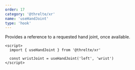 ```yaml
---
order: 17
category: '@threlte/xr'
name: 'useHandJoint'
type: 'hook'
---
```


Provides a reference to a requested hand joint, once available.

```svelte
<script>
  import { useHandJoint } from '@threlte/xr'

  const wristJoint = useHandJoint('left', 'wrist')
</script>
```
